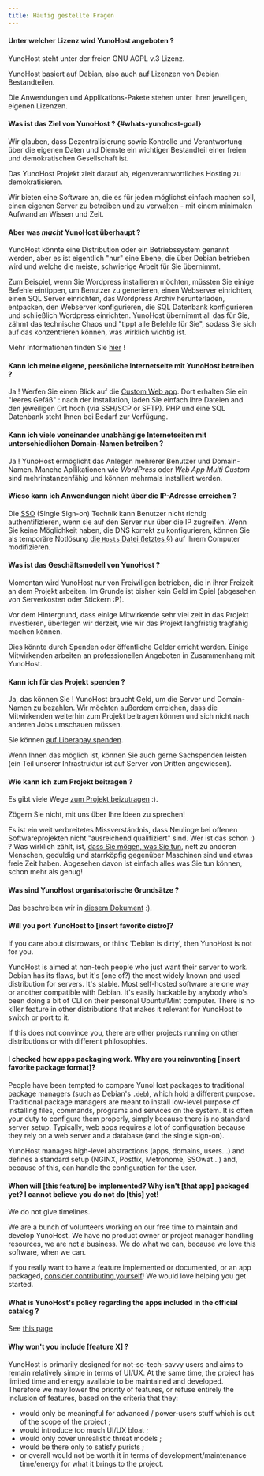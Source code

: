 ```yaml
---
title: Häufig gestellte Fragen
---
```


#### Unter welcher Lizenz wird YunoHost angeboten ?

YunoHost steht unter der freien GNU AGPL v.3 Lizenz.

YunoHost basiert auf Debian, also auch auf Lizenzen von Debian Bestandteilen.

Die Anwendungen und Applikations-Pakete stehen unter ihren jeweiligen, eigenen Lizenzen.

#### Was ist das Ziel von YunoHost ? {#whats-yunohost-goal}

Wir glauben, dass Dezentralisierung sowie Kontrolle und Verantwortung über die eigenen Daten und Dienste ein wichtiger Bestandteil einer freien und demokratischen Gesellschaft ist.

Das YunoHost Projekt zielt darauf ab, eigenverantwortliches Hosting zu demokratisieren.

Wir bieten eine Software an, die es für jeden möglichst einfach machen soll, einen eigenen Server zu betreiben und zu verwalten - mit einem minimalen Aufwand an Wissen und Zeit.

#### Aber was *macht* YunoHost überhaupt ?

YunoHost könnte eine Distribution oder ein Betriebssystem genannt werden, aber es ist eigentlich "nur" eine Ebene, die über Debian betrieben wird und welche die meiste, schwierige Arbeit für Sie übernimmt.

Zum Beispiel, wenn Sie Wordpress installieren möchten, müssten Sie einige Befehle eintippen, um Benutzer zu generieren, einen Webserver einrichten, einen SQL Server einrichten, das Wordpress Archiv herunterladen, entpacken, den Webserver konfigurieren, die SQL Datenbank konfigurieren und schließlich Wordpress einrichten. YunoHost übernimmt all das für Sie, zähmt das technische Chaos und "tippt alle Befehle für Sie", sodass Sie sich auf das konzentrieren können, was wirklich wichtig ist.

Mehr Informationen finden Sie [hier](/overview/what_is_yunohost) !

#### Kann ich meine eigene, persönliche Internetseite mit YunoHost betreiben ?

Ja ! Werfen Sie einen Blick auf die [Custom Web app](https://github.com/YunoHost-Apps/my_webapp_ynh).
Dort erhalten Sie ein "leeres Gefäß" : nach der Installation, laden Sie einfach Ihre Dateien and den jeweiligen Ort hoch (via SSH/SCP or SFTP). PHP und eine SQL Datenbank steht Ihnen bei Bedarf zur Verfügung.

#### Kann ich viele voneinander unabhängige Internetseiten mit unterschiedlichen Domain-Namen betreiben ?

Ja ! YunoHost ermöglicht das Anlegen mehrerer Benutzer und Domain-Namen. Manche Apllikationen wie *WordPress* oder *Web App Multi Custom* sind mehrinstanzenfähig und können mehrmals installiert werden.

#### Wieso kann ich Anwendungen nicht über die IP-Adresse erreichen ?

Die [SSO](https://github.com/Kloadut/SSOwat/) (Single Sign-on) Technik kann Benutzer nicht richtig authentifizieren, wenn sie auf den Server nur über die IP zugreifen. Wenn Sie keine Möglichkeit haben, die DNS korrekt zu konfigurieren, können Sie als temporäre Notlösung [die `Hosts` Datei (letztes §)](/admin/tutorials/domains/dns_local_network) auf Ihrem Computer modifizieren.

#### Was ist das Geschäftsmodell von YunoHost ?

Momentan wird YunoHost nur von Freiwiligen betrieben, die in ihrer Freizeit an dem Projekt arbeiten. Im Grunde ist bisher kein Geld im Spiel (abgesehen von Serverkosten oder Stickern :P).

Vor dem Hintergrund, dass einige Mitwirkende sehr viel zeit in das Projekt investieren, überlegen wir derzeit, wie wir das Projekt langfristig tragfähig machen können.

Dies könnte durch Spenden oder öffentliche Gelder erricht werden. Einige Mitwirkenden arbeiten an professionellen Angeboten in Zusammenhang mit YunoHost.

#### Kann ich für das Projekt spenden ?

Ja, das können Sie ! YunoHost braucht Geld, um die Server und Domain-Namen zu bezahlen. Wir möchten außerdem erreichen, dass die Mitwirkenden weiterhin zum Projekt beitragen können und sich nicht nach anderen Jobs umschauen müssen.

Sie können [auf Liberapay spenden](https://liberapay.com/yunohost).

Wenn Ihnen das möglich ist, können Sie auch gerne Sachspenden leisten (ein Teil unserer Infrastruktur ist auf Server von Dritten angewiesen).

#### Wie kann ich zum Projekt beitragen ?

Es gibt viele Wege [zum Projekt beizutragen](/contribute) :).

Zögern Sie nicht, mit uns über Ihre Ideen zu sprechen!

Es ist ein weit verbreitetes Missverständnis, dass Neulinge bei offenen Softwareprojekten nicht "ausreichend qualifiziert" sind. Wer ist das schon :) ? Was wirklich zählt, ist, [dass Sie mögen, was Sie tun](https://www.youtube.com/watch?v=zIbR5TAz2xQ&t=113s), nett zu anderen Menschen, geduldig und starrköpfig gegenüber Maschinen sind und etwas freie Zeit haben. Abgesehen davon ist einfach alles was Sie tun können, schon mehr als genug!

#### Was sind YunoHost organisatorische Grundsätze ?

Das beschreiben wir in [diesem Dokument](https://github.com/YunoHost/project-organization/) :).

#### Will you port YunoHost to [insert favorite distro]?

If you care about distrowars, or think 'Debian is dirty', then YunoHost is not for you.

YunoHost is aimed at non-tech people who just want their server to work. Debian has its flaws, but it's (one of?) the most widely known and used distribution for servers. It's stable. Most self-hosted software are one way or another compatible with Debian. It's easily hackable by anybody who's been doing a bit of CLI on their personal Ubuntu/Mint computer. There is no killer feature in other distributions that makes it relevant for YunoHost to switch or port to it.

If this does not convince you, there are other projects running on other distributions or with different philosophies.

#### I checked how apps packaging work. Why are you reinventing [insert favorite package format]?

People have been tempted to compare YunoHost packages to traditional package managers (such as Debian's `.deb`), which hold a different purpose. Traditional package managers are meant to install low-level purpose of installing files, commands, programs and services on the system. It is often your duty to configure them properly, simply because there is no standard server setup. Typically, web apps requires a lot of configuration because they rely on a web server and a database (and the single sign-on).

YunoHost manages high-level abstractions (apps, domains, users...) and defines a standard setup (NGINX, Postfix, Metronome, SSOwat...) and, because of this, can handle the configuration for the user.

#### When will [this feature] be implemented? Why isn't [that app] packaged yet? I cannot believe you do not do [this] yet!

We do not give timelines.

We are a bunch of volunteers working on our free time to maintain and develop YunoHost. We have no product owner or project manager handling resources, we are not a business. We do what we can, because we love this software, when we can.

If you really want to have a feature implemented or documented, or an app packaged, [consider contributing yourself](/contribute)! We would love helping you get started.

#### What is YunoHost's policy regarding the apps included in the official catalog ?

See [this page](/contribute/packaging_apps/policy)

#### Why won't you include [feature X] ?

YunoHost is primarily designed for not-so-tech-savvy users and aims to remain relatively simple in terms of UI/UX. At the same time, the project has limited time and energy available to be maintained and developed. Therefore we may lower the priority of features, or refuse entirely the inclusion of features, based on the criteria that they:

- would only be meaningful for advanced / power-users stuff which is out of the scope of the project ;
- would introduce too much UI/UX bloat ;
- would only cover unrealistic threat models ;
- would be there only to satisfy purists ;
- or overall would not be worth it in terms of development/maintenance time/energy for what it brings to the project.
